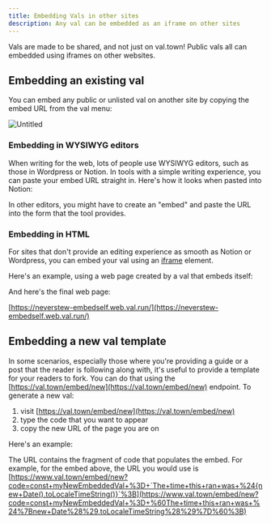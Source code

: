 ```yaml
---
title: Embedding Vals in other sites
description: Any val can be embedded as an iframe on other sites
---
```



Vals are made to be shared, and not just on val.town! Public vals all can
embedded using iframes on other websites.

## Embedding an existing val

You can embed any public or unlisted val on another site by copying the embed
URL from the val menu:

![Untitled](./embedding-vals-in-other-sites/untitled.png)

### Embedding in WYSIWYG editors

When writing for the web, lots of people use WYSIWYG editors, such as those in
Wordpress or Notion. In tools with a simple writing experience, you can paste
your embed URL straight in. Here's how it looks when pasted into Notion:

<Val url="https://www.val.town/embed/neverstew.embedded" />

In other editors, you might have to create an "embed" and paste the URL into the
form that the tool provides.

### Embedding in HTML

For sites that don't provide an editing experience as smooth as Notion or
Wordpress, you can embed your val using an
[iframe](https://developer.mozilla.org/en-US/docs/Web/HTML/Element/iframe)
element.

Here's an example, using a web page created by a val that embeds itself:

<Val url="https://www.val.town/embed/neverstew.embedSelf" />

And here's the final web page:

[https://neverstew-embedself.web.val.run/](https://neverstew-embedself.web.val.run/)

## Embedding a new val template

In some scenarios, especially those where you're providing a guide or a post
that the reader is following along with, it's useful to provide a template for
your readers to fork. You can do that using the
[https://val.town/embed/new](https://val.town/embed/new) endpoint. To generate a
new val:

1. visit [https://val.town/embed/new](https://val.town/embed/new)
2. type the code that you want to appear
3. copy the new URL of the page you are on

Here's an example:

<Val url="https://www.val.town/embed/new?code=const+myNewEmbeddedVal+%3D+%60The+time+this+ran+was+%24%7Bnew+Date%28%29.toLocaleTimeString%28%29%7D%60%3B" />

The URL contains the fragment of code that populates the embed. For example, for
the embed above, the URL you would use is
[https://www.val.town/embed/new?code=const+myNewEmbeddedVal+%3D+`The+time+this+ran+was+%24{new+Date().toLocaleTimeString()}`%3B](https://www.val.town/embed/new?code=const+myNewEmbeddedVal+%3D+%60The+time+this+ran+was+%24%7Bnew+Date%28%29.toLocaleTimeString%28%29%7D%60%3B)
